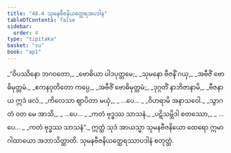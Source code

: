 ```yaml
---
title: "48.4 သုမနဗီဇနိယတ္ထေရအပဒါန"
tableOfContents: false
sidebar:
  order: 4
type: "tipitaka"
basket: "su"
book: "ap1"
---
```



<DynamicBreadcrumb />

<Division number="46" book="ap1" e="ch" v="20" p="433">

<Paragraph number="6117" type="verses" book="ap1">
_“ဝိပဿိနော ဘဂဝတော,_  
_ဗောဓိယာ ပါဒပုတ္တမေ;_  
_သုမနော ဗီဇနိံ ဂယှ,_  
_အဗီဇိံ ဗောဓိမုတ္တမံ._  

</Paragraph>

</Division>
<Division number="47" book="ap1" e="ch" v="20" p="433">

<Paragraph number="6118" type="verses" book="ap1">
_ဧကနဝုတိတော ကပ္ပေ,_  
_အဗီဇိံ ဗောဓိမုတ္တမံ;_  
_ဒုဂ္ဂတိံ နာဘိဇာနာမိ,_  
_ဗီဇနာယ ဣဒံ ဖလံ._  

</Paragraph>

</Division>
<Division number="48" book="ap1" e="ch" v="20" p="433">

<Paragraph number="6119" type="verses" book="ap1">
_ကိလေသာ ဈာပိတာ မယှံ,_  
_ …ပေ… _  
_ဝိဟရာမိ အနာသဝေါ._  

</Paragraph>

</Division>
<Division number="49" book="ap1" e="ch" v="20" p="433">

<Paragraph number="6120" type="verses" book="ap1">
_သွာဂတံ ဝတ မေ အာသိ,_  
_ …ပေ… _  
_ကတံ ဗုဒ္ဓဿ သာသနံ._  

</Paragraph>

</Division>
<Division number="50" book="ap1" e="ch" v="20" p="433">

<Paragraph number="6121" type="verses" book="ap1">
_ပဋိသမ္ဘိဒါ စတဿော,_  
_ …ပေ… _  
_ကတံ ဗုဒ္ဓဿ သာသနံ”._  

</Paragraph>

<Paragraph number="6122" book="ap1">
ဣတ္ထံ သုဒံ အာယသ္မာ သုမနဗီဇနိယော ထေရော ဣမာ ဂါထာယော အဘာသိတ္ထာတိ.

</Paragraph>
</Division>

<Paragraph number="6123" type="center" book="ap1">
သုမနဗီဇနိယတ္ထေရဿာပဒါနံ စတုတ္ထံ.
</Paragraph>